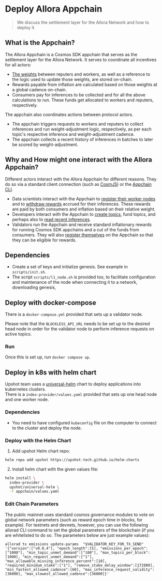# Deploy Allora Appchain

> We discuss the settlement layer for the Allora Network and how to deploy it

## What is the Appchain?

The Allora Appchain is a Cosmos SDK appchain that serves as the settlement layer for the Allora Network. It serves to coordinate all incentives for all actors:

- [The weights](../learn/architecture) between reputers and workers, as well as a reference to the logic used to update those weights, are stored on-chain.
- Rewards payable from inflation are calculated based on those weights at a global cadence on-chain.
- Consumers pay for inferences to be collected and for all the above calculations to run. These funds get allocated to workers and reputers, respectively.

The appchain also coordinates actions between protocol actors.

- The appchain triggers requests to workers and reputers to collect inferences and run weight-adjustment logic, respectively, as per each topic's respective inference and weight-adjustment cadence.
- The appchain collects a recent history of inferences in batches to later be scored by weight-adjustment.

## Why and How might one interact with the Allora Appchain?

Different actors interact with the Allora Appchain for different reasons. They do so via a standard client connection (such as [CosmJS](https://tutorials.cosmos.network/tutorials/7-cosmjs/1-cosmjs-intro.html)) or the [Appchain CLI](/devs/get-started/installation/cli).

- Data scientists interact with the Appchain to [register their worker nodes](/devs/reference/allorad#register-network-actor) and to [withdraw rewards](/devs/reference/allorad#remove-stake-from-a-topic) accrued for their inferences. These rewards are paid by both consumers and inflation based on their relative weight.
- Developers interact with the Appchain to [create topics](/devs/reference/allorad#create-new-topic), fund topics, and perhaps also to [read recent inferences](/devs/reference/allorad#get-the-latest-network-inferences-and-weights-for-a-topic).
- Validators run the Appchain and receive standard inflationary rewards for running Cosmos SDK appchains and a cut of the funds from consumers. They will also [register themselves](/devs/validators/stake-a-validator) on the Appchain so that they can be eligible for rewards.

## Dependencies

- Create a set of keys and initialize genesis. See example in `scripts/init.sh`. 
- The script `scripts/l1_node.sh` is provided too, to facilitate configuration and maintenance of the node when connecting it to a network, downloading genesis, 

## Deploy with docker-compose

There is a `docker-compose.yml` provided that sets up a validator node.

Please note that the `BLOCKLESS_API_URL` needs to be set up to the desired head node in order for the validator node to perform inference requests on active topics.

### Run

Once this is set up, run `docker compose up`.

## Deploy in k8s with helm chart

Upshot team uses a [universal-helm](https://upshot-tech.github.io/helm-charts/) chart to deploy applications into kubernetes clusters.  
There is a `index-provider/values.yaml` provided that sets up one head node and one worker node.

### Dependencies

- You need to have configured `kubeconfig` file on the computer to connect to the cluster and deploy the node.

### Deploy with the Helm Chart

1. Add upshot Helm chart repo:

```bash
helm repo add upshot https://upshot-tech.github.io/helm-charts

```

2. Install helm chart with the given values file:

```bash
helm install \
  index-provider \
  upshot/universal-helm \
  -f appchain/values.yaml
```

### Edit Chain Parameters

The public mainnet uses standard cosmos governance modules to vote on global network parameters (such as reward epoch time in blocks, for example). For testnets and devnets, however, you can use the following allorad CLI command to set the global parameters of the blockchain (if you are whitelisted to do so. The parameters below are just example values):

```Text bash
allorad tx emissions update-params  "$VALIDATOR_KEY_FOR_TX_SEND" '{"version":["v0.0.4"], "epoch_length":[5], "emissions_per_epoch":["1000"], "min_topic_unmet_demand":["100"], "max_topics_per_block":[1000], "min_request_unmet_demand":["1"], "max_allowable_missing_inference_percent":[10], "required_minimum_stake":["1"], "remove_stake_delay_window":[172800], "min_fastest_allowed_cadence":[60], "max_inference_request_validity":[36000], "max_slowest_allowed_cadence":[36000]}'
```
